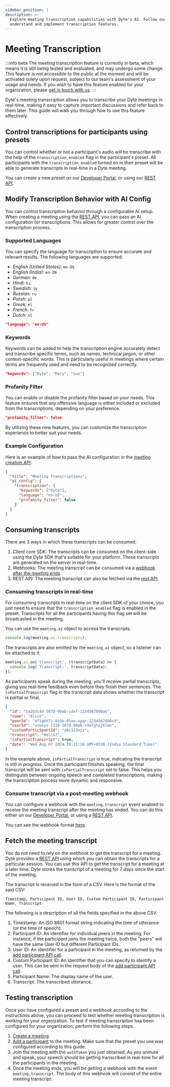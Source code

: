 ```yaml
---
sidebar_position: 1
description: >-
  Explore meeting transcription capabilities with Dyte's AI. Follow our guide to
  understand and implement transcription features.
---
```


# Meeting Transcription

:::info beta
The meeting transcription feature is currently in beta, which means it is still being tested and evaluated, and may undergo some change. This feature is not accessible to the public at the moment and will be activated solely upon request, subject to our team's assessment of your usage and needs. If you wish to have this feature enabled for your organization, please [get in touch with us](https://dyte.io/contact).
:::

Dyte's meeting transcription allows you to transcribe your Dyte meetings in real-time, making it easy to capture important discussions and refer back to them later.
This guide will walk you through how to use this feature effectively.


## Control transcriptions for participants using presets

You can control whether or not a participant's audio will be transcribe with the help of the `transcription_enabled` flag in the participant's preset.
All participants with the `transcription_enabled` turned on in their preset will be able to generate transcripts in real-time in a Dyte meeting.

You can create a new preset on our [Developer Portal](https://dev.dyte.io/presets), or using our [REST API](/api#/operations/post-presets).

## Modify Transcription Behavior with AI Config

You can control transcription behavior through a configurable AI setup. When creating a meeting using the [REST API](/api#/operations/create_meeting), you can pass an AI configuration for transcriptions. This allows for greater control over the transcription process.


### Supported Languages

You can specify the language for transcription to ensure accurate and relevant results. The following languages are supported:


- *English (United States):* `en-US`
- *English (India):* `en-IN`
- *German:* `de`
- *Hindi:* `hi`
- *Swedish:* `sv`
- *Russian:* `ru`
- *Polish:* `pl`
- *Greek:* `el`
- *French:* `fr`
- *Dutch:* `nl`

```json lines
"language": "en-US"
```
### Keywords

Keywords can be added to help the transcription engine accurately detect and transcribe specific terms, such as names, technical jargon, or other context-specific words. This is particularly useful in meetings where certain terms are frequently used and need to be recognized correctly.

```json lines
"keywords": ["Dyte", "Mary", "Sue"]
```


### Profanity Filter

You can enable or disable the profanity filter based on your needs. This feature ensures that any offensive language is either included or excluded from the transcriptions, depending on your preference.
```json lines
"profanity_filter": false
```

By utilizing these new features, you can customize the transcription experience to better suit your needs.

### Example Configuration
Here is an example of how to pass the AI configuration in the [meeting creation API](/api#/operations/create_meeting):
```json
{
  "title": "Meeting Transcriptions",
  "ai_config": {
    "transcription": {
      "keywords": ["Dyte"],
      "language": "en-US",
      "profanity_filter": false
    }
  }
}

```

## Consuming transcripts

There are 3 ways in which these transcripts can be consumed.

1. Client core SDK: The transcripts can be consumed on the client-side using the Dyte SDK that's suitable for your platform. These transcripts are generated on the server in real-time.
2. Webhooks: The meeting transcript can be consumed via a [webhook after the meeting ends](#consume-transcript-via-a-post-meeting-webhook).
3. REST API: The meeting transcript can also be fetched via the [rest API](/api#/operations/GetSessionTranscript).

### Consuming transcripts in real-time

For consuming transcripts in real-time on the client SDK of your choice, you just need to ensure that the `transcription_enabled` flag is enabled in the preset.
Transcripts for all the participants having this flag set will be broadcasted in the meeting.

You can use the `meeting.ai` object to access the transcripts.

```ts
console.log(meeting.ai.transcripts);
```

The transcripts are also emitted by the `meeting.ai` object, so a listener can be attached to it.

```ts
meeting.ai.on('transcript', (transcriptData) => {
  console.log('Transcript:', transcriptData);
});
```

As participants speak during the meeting, you'll receive partial transcripts, giving you real-time feedback even before they finish their sentences. The `isPartialTranscript` flag in the transcript data shows whether the transcript is partial or final.
```json
{
  "id": "1a2b3c4d-5678-90ab-cdef-1234567890ab",
  "name": "Alice",
  "peerId": "4f5g6h7i-8j9k-0lmn-opqr-1234567890st",
  "userId": "uvwxyz-1234-5678-90ab-cdefghijklmn",
  "customParticipantId": "abc123xyz",
  "transcript": "Hello?",
  "isPartialTranscript": true,
  "date": "Wed Aug 07 2024 10:15:30 GMT+0530 (India Standard Time)"
}
```
In the example above, `isPartialTranscript` is true, indicating the transcript is still in progress. Once the participant finishes speaking, the final transcript will be sent with `isPartialTranscript` set to false. This helps you distinguish between ongoing speech and completed transcriptions, making the transcription process more dynamic and responsive.

### Consume transcript via a post-meeting webhook

You can configure a webhook with the `meeting.transcript` event enabled to receive the meeting transcript after the meeting has ended.
You can do this either on our [Developer Portal](https://dev.dyte.io/webhooks), or using a [REST API](/api#/operations/addWebhook).

You can see the webhook format [here](/guides/capabilities/webhooks/webhook-events#meetingtranscript).

## Fetch the meeting transcript

You do not need to rely on the webhook to get the transcript for a meeting. Dyte provides a [REST API](/api#/operations/GetSessionTranscript) using which you can obtain the transcripts for a particular session.
You can use this API to get the transcript for a meeting at a later time. Dyte stores the transcript of a meeting for 7 days since the start of the meeting.

The transcript is received in the form of a CSV. Here is the format of the said CSV:

```csv
Timestamp, Participant ID, User ID, Custom Participant ID, Participant Name, Transcript
```

The following is a description of all the fields specified in the above CSV.

1. Timestamp: An ISO 8601 format string indicating the time of utterance (or the time of speech).
2. Participant ID: An identifier for individual peers in the meeting. For instance, if the participant joins the meeting twice, both the "peers" will have the same User ID but different Participant IDs.
3. User ID: An identifier for a participant in the meeting, as returned by the [add participant API call](/api#/operations/add_participant#response-body).
4. Custom Participant ID: An identifier that you can specify to identify a user. This can be sent in the request body of the [add participant API call](/api#/operations/add_participant#request-body).
5. Participant Name: The display name of the user.
6. Transcript: The transcribed utterance.

## Testing transcription

Once you have configured a preset and a webhook according to the instructions above, you can proceed to test whether meeting transcription is working for your organization.
To test if meeting transcription has been configured for your organization, perform the following steps.

1. [Create a meeting](/api#/operations/create_meeting).
2. [Add a participant](/api#/operations/add_participant) to the meeting. Make sure that the preset you use was configured according to this guide.
3. Join the meeting with the `authToken` you just obtained. As you unmute and speak, your speech should be getting transcribed in real-time for all the participants in the meeting.
4. Once the meeting ends, you will be getting a webhook with the event `meeting.transcript`. The body of this webhook will consist of the entire meeting transcript.

<head>
  <title>Meeting Transcription Guide</title>
  <meta name="description" content="Explore meeting transcription capabilities with Dyte's AI. Follow our guide to understand and implement transcription features."/>
</head>
